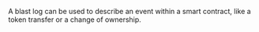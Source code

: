 A blast log can be used to describe an event within a smart contract, like a token transfer or a change of ownership.